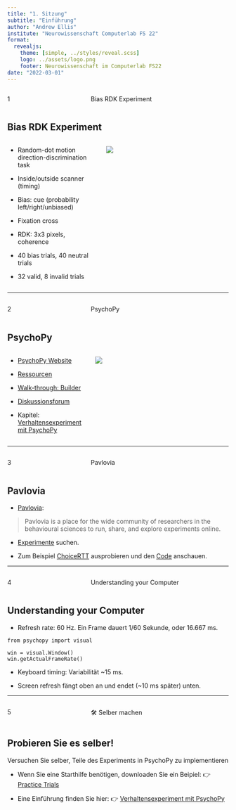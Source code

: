 ```yaml
---
title: "1. Sitzung"
subtitle: "Einführung"
author: "Andrew Ellis"
institute: "Neurowissenschaft Computerlab FS 22"
format:
  revealjs:
    theme: [simple, ../styles/reveal.scss]
    logo: ../assets/logo.png
    footer: Neurowissenschaft im Computerlab FS22
date: "2022-03-01"
---
```


:::: {.columns}
::: {.column width="35%"}
::: {.topic-number}
1
:::
:::
::: {.column width="65%"}
::: {.topic-text}
Bias RDK Experiment
:::

:::
::::

## Bias RDK Experiment {.smaller}

:::: {.columns}
::: {.column width="40%"}

- Random-dot motion direction-discrimination task

- Inside/outside scanner (timing)

- Bias: cue (probability left/right/unbiased)

- Fixation cross

- RDK: 3x3 pixels, coherence 

- 40 bias trials, 40 neutral trials

- 32 valid, 8 invalid trials

:::
::: {.column width="55%"}

![](../assets/images/bias-payoff-mulder.png)
:::
::::

---

:::: {.columns}
::: {.column width="35%"}
::: {.topic-number}
2
:::
:::
::: {.column width="65%"}
::: {.topic-text}
PsychoPy
:::

:::
::::

## PsychoPy {.smaller}

:::: {.columns}
::: {.column width="35%"}
- [PsychoPy Website](https://www.psychopy.org/)

- [Ressourcen](https://workshops.psychopy.org/teaching/index.html)

- [Walk-through: Builder](https://tu-coding-outreach-group.github.io/cog_summer_workshops_2021/psychopy/index.html)

- [Diskussionsforum](https://discourse.psychopy.org/)

- Kapitel: [Verhaltensexperiment mit PsychoPy](../behavioural-experiments.html)
:::
::: {.column width="60%"}

![](../assets/images/psychopy-1.png)
:::
::::

---

:::: {.columns}
::: {.column width="35%"}
::: {.topic-number}
3
:::
:::
::: {.column width="65%"}
::: {.topic-text}
Pavlovia
:::
:::
::::

## Pavlovia {.smaller}

- [Pavlovia](https://pavlovia.org/#main): 

> Pavlovia is a place for the wide community of researchers in the behavioural sciences to run, share, and explore experiments online.

- [Experimente](https://pavlovia.org/explore?sort=DEFAULT) suchen.

- Zum Beispiel [ChoiceRTT](https://pavlovia.org/explore?sort=DEFAULT) ausprobieren und den [Code](https://gitlab.pavlovia.org/demos/choicertt) anschauen.

---

:::: {.columns}
::: {.column width="35%"}
::: {.topic-number}
4
:::
:::
::: {.column width="65%"}
::: {.topic-text}
Understanding your Computer
:::

:::
::::

## Understanding your Computer {.smaller}

- Refresh rate: 60 Hz. Ein Frame dauert 1/60 Sekunde, oder 16.667 ms.

```
from psychopy import visual

win = visual.Window()
win.getActualFrameRate()
```

- Keyboard timing: Variabilität ~15 ms.

- Screen refresh fängt oben an und endet (~10 ms später) unten.

---

:::: {.columns}
::: {.column width="35%"}
::: {.topic-number}
5
:::
:::
::: {.column width="65%"}
::: {.topic-text}
🛠 Selber machen
:::

:::
::::

## Probieren Sie es selber! {.smaller}

::: {.your-turn}
Versuchen Sie selber, Teile des Experiments in PsychoPy zu implementieren
:::

- Wenn Sie eine Starthilfe benötigen, downloaden Sie ein Beipiel: 👉 [Practice Trials](../files/PracticeTrials.zip)

- Eine Einführung finden Sie hier: 👉 [Verhaltensexperiment mit PsychoPy](../behavioural-experiments.html)